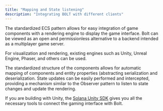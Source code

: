 ```yaml
---
title: "Mapping and State listening"
description: "Integrating BOLT with different clients"
---
```


The standardized ECS pattern allows for easy integration of game components with a rendering engine to display the game interface. Bolt can be viewed as an open and permissionless alternative to a backend intended as a multiplayer game server.

For visualization and rendering, existing engines such as Unity, Unreal Engine, Phaser, and others can be used.

The standardized structure of the components allows for automatic mapping of components and entity properties (abstracting serialization and deserialization. State updates can be easily performed and intercepted, providing a mechanism similar to the Observer pattern to listen to state changes and update the rendering.

If you are building with Unity, the [Solana Unity SDK](/SolanaUnitySDK/overview) gives you all the necessary tools to connect the gaming interface with Bolt.

